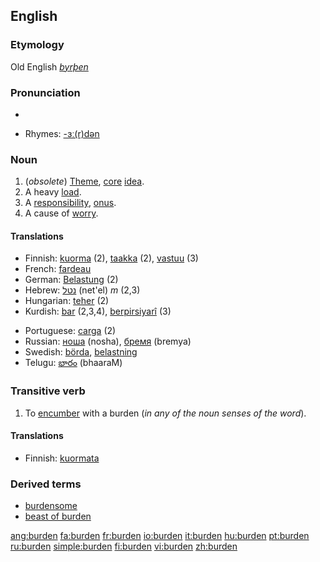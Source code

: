 ==English==
===Etymology===
Old English ''[[byrþen]]''

===Pronunciation===
*{{audio|en-us-burden.ogg|Audio (US)}}

*Rhymes: [[Rhymes:English:-ɜː(r)dən|-ɜː(r)dən]]

===Noun===
{{en-noun}}

# (''obsolete'') [[Theme]], [[core]] [[idea]].
# A heavy [[load]].
# A [[responsibility]], [[onus]].
# A cause of [[worry]].

====Translations====
{{rfc-trans}}
{{top}}
*Finnish: [[kuorma]] (2), [[taakka]] (2), [[vastuu]] (3)
*French: [[fardeau]]
*German: [[Belastung]] (2)
*Hebrew: [[נטל]] (net'el) ''m'' (2,3)
*Hungarian: [[teher]] (2)
*Kurdish: [[bar]] {{m}} (2,3,4), [[berpirsiyarî]] {{f}} (3)
{{mid}}
*Portuguese: [[carga]] (2)
*Russian: [[:ru:ноша|ноша]] (nosha), [[:ru:бремя|бремя]] (bremya)
*Swedish: [[börda]], [[belastning]]
*Telugu: [[భారం]] (bhaaraM)
{{bottom}}

===Transitive verb===
{{en-verb}}

# To [[encumber]] with a burden (''in any of the noun senses of the word'').

====Translations====
*Finnish: [[kuormata]]

===Derived terms===
*[[burdensome]]
*[[beast of burden]]

[[ang:burden]]
[[fa:burden]]
[[fr:burden]]
[[io:burden]]
[[it:burden]]
[[hu:burden]]
[[pt:burden]]
[[ru:burden]]
[[simple:burden]]
[[fi:burden]]
[[vi:burden]]
[[zh:burden]]